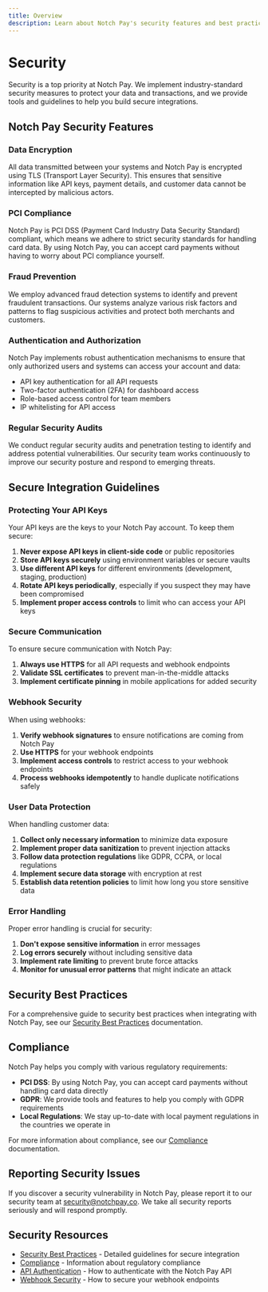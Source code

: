 ```yaml
---
title: Overview
description: Learn about Notch Pay's security features and best practices for secure integration
---
```


# Security

Security is a top priority at Notch Pay. We implement industry-standard security measures to protect your data and transactions, and we provide tools and guidelines to help you build secure integrations.

## Notch Pay Security Features

### Data Encryption

All data transmitted between your systems and Notch Pay is encrypted using TLS (Transport Layer Security). This ensures that sensitive information like API keys, payment details, and customer data cannot be intercepted by malicious actors.

### PCI Compliance

Notch Pay is PCI DSS (Payment Card Industry Data Security Standard) compliant, which means we adhere to strict security standards for handling card data. By using Notch Pay, you can accept card payments without having to worry about PCI compliance yourself.

### Fraud Prevention

We employ advanced fraud detection systems to identify and prevent fraudulent transactions. Our systems analyze various risk factors and patterns to flag suspicious activities and protect both merchants and customers.

### Authentication and Authorization

Notch Pay implements robust authentication mechanisms to ensure that only authorized users and systems can access your account and data:

- API key authentication for all API requests
- Two-factor authentication (2FA) for dashboard access
- Role-based access control for team members
- IP whitelisting for API access

### Regular Security Audits

We conduct regular security audits and penetration testing to identify and address potential vulnerabilities. Our security team works continuously to improve our security posture and respond to emerging threats.

## Secure Integration Guidelines

### Protecting Your API Keys

Your API keys are the keys to your Notch Pay account. To keep them secure:

1. **Never expose API keys in client-side code** or public repositories
2. **Store API keys securely** using environment variables or secure vaults
3. **Use different API keys** for different environments (development, staging, production)
4. **Rotate API keys periodically**, especially if you suspect they may have been compromised
5. **Implement proper access controls** to limit who can access your API keys

### Secure Communication

To ensure secure communication with Notch Pay:

1. **Always use HTTPS** for all API requests and webhook endpoints
2. **Validate SSL certificates** to prevent man-in-the-middle attacks
3. **Implement certificate pinning** in mobile applications for added security

### Webhook Security

When using webhooks:

1. **Verify webhook signatures** to ensure notifications are coming from Notch Pay
2. **Use HTTPS** for your webhook endpoints
3. **Implement access controls** to restrict access to your webhook endpoints
4. **Process webhooks idempotently** to handle duplicate notifications safely

### User Data Protection

When handling customer data:

1. **Collect only necessary information** to minimize data exposure
2. **Implement proper data sanitization** to prevent injection attacks
3. **Follow data protection regulations** like GDPR, CCPA, or local regulations
4. **Implement secure data storage** with encryption at rest
5. **Establish data retention policies** to limit how long you store sensitive data

### Error Handling

Proper error handling is crucial for security:

1. **Don't expose sensitive information** in error messages
2. **Log errors securely** without including sensitive data
3. **Implement rate limiting** to prevent brute force attacks
4. **Monitor for unusual error patterns** that might indicate an attack

## Security Best Practices

For a comprehensive guide to security best practices when integrating with Notch Pay, see our [Security Best Practices](/security/best-practices) documentation.

## Compliance

Notch Pay helps you comply with various regulatory requirements:

- **PCI DSS**: By using Notch Pay, you can accept card payments without handling card data directly
- **GDPR**: We provide tools and features to help you comply with GDPR requirements
- **Local Regulations**: We stay up-to-date with local payment regulations in the countries we operate in

For more information about compliance, see our [Compliance](/security/compliance) documentation.

## Reporting Security Issues

If you discover a security vulnerability in Notch Pay, please report it to our security team at [security@notchpay.co](mailto:security@notchpay.co). We take all security reports seriously and will respond promptly.

## Security Resources

- [Security Best Practices](/security/best-practices) - Detailed guidelines for secure integration
- [Compliance](/security/compliance) - Information about regulatory compliance
- [API Authentication](/api-reference/authentication) - How to authenticate with the Notch Pay API
- [Webhook Security](/webhooks/security) - How to secure your webhook endpoints